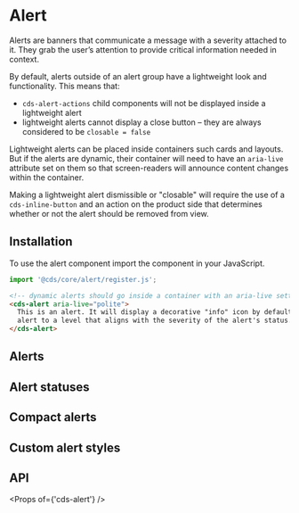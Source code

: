 
<Meta title="Components/Alert/Getting Started" />

# Alert

Alerts are banners that communicate a message with a severity attached to it. They grab the user’s attention to provide critical information needed in context.

By default, alerts outside of an alert group have a lightweight look and functionality. This means that:

- `cds-alert-actions` child components will not be displayed inside a lightweight alert
- lightweight alerts cannot display a close button – they are always considered to be `closable = false`

Lightweight alerts can be placed inside containers such cards and layouts. But if the alerts are dynamic, their container will need to have an `aria-live` attribute set on them so that screen-readers will announce content changes within the container.

Making a lightweight alert dismissible or "closable" will require the use of a `cds-inline-button` and an action on the product side that determines whether or not the alert should be removed from view.

## Installation

To use the alert component import the component in your JavaScript.

```typescript
import '@cds/core/alert/register.js';
```

```html
<!-- dynamic alerts should go inside a container with an aria-live setting. static alerts do not need this. -->
<cds-alert aria-live="polite">
  This is an alert. It will display a decorative "info" icon by default. You should set the aria-live attribute on the
  alert to a level that aligns with the severity of the alert's status.
</cds-alert>
```

## Alerts

<Preview>
  <Story id="components-alert-stories--light-alerts" />
</Preview>

## Alert statuses

<Preview>
  <Story id="components-alert-stories--status" />
</Preview>

## Compact alerts

<Preview>
  <Story id="components-alert-stories--compact" />
</Preview>

## Custom alert styles

<Preview>
  <Story id="components-alert-stories--custom-styles" />
</Preview>

## API

<Props of={'cds-alert'} />
